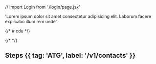 // import Login from './login/page.jsx'

  'Lorem ipsum dolor sit amet consectetur adipisicing elit. Laborum facere explicabo illum rem unde'

{/* # cdu */}

{/* <Login/> */}


## Steps {{ tag: 'ATG', label: '/v1/contacts' }}
